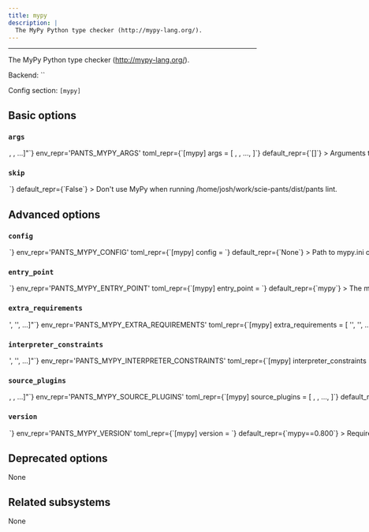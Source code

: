 ```yaml
---
title: mypy
description: |
  The MyPy Python type checker (http://mypy-lang.org/).
---
```



---

The MyPy Python type checker (http://mypy-lang.org/).

Backend: <span className="color--primary">``</span>

Config section: <span className="color--primary">`[mypy]`</span>

<span className={styles.options}>

## Basic options

### `args`

<Option
  cli_repr={`--mypy-args="[<shell_str>, <shell_str>, ...]"`}
  env_repr='PANTS_MYPY_ARGS'
  toml_repr={`[mypy]
args = [
    <shell_str>,
    <shell_str>,
    ...,
]`}
  default_repr={`[]`}
>

Arguments to pass directly to mypy, e.g. `--mypy-args="--python-version 3.7 --disallow-any-expr"`

</Option>

### `skip`

<Option
  cli_repr={`--[no-]mypy-skip`}
  env_repr='PANTS_MYPY_SKIP'
  toml_repr={`[mypy]
skip = <bool>`}
  default_repr={`False`}
>

Don&#x27;t use MyPy when running `/home/josh/work/scie-pants/dist/pants lint`.

</Option>

## Advanced options

### `config`

<Option
  cli_repr={`--mypy-config=<file_option>`}
  env_repr='PANTS_MYPY_CONFIG'
  toml_repr={`[mypy]
config = <file_option>`}
  default_repr={`None`}
>

Path to `mypy.ini` or alternative MyPy config file

</Option>

### `entry_point`

<Option
  cli_repr={`--mypy-entry-point=<str>`}
  env_repr='PANTS_MYPY_ENTRY_POINT'
  toml_repr={`[mypy]
entry_point = <str>`}
  default_repr={`mypy`}
>

The main module for the tool. Usually, you will not want to change this from the default.

</Option>

### `extra_requirements`

<Option
  cli_repr={`--mypy-extra-requirements="['<str>', '<str>', ...]"`}
  env_repr='PANTS_MYPY_EXTRA_REQUIREMENTS'
  toml_repr={`[mypy]
extra_requirements = [
    '<str>',
    '<str>',
    ...,
]`}
  default_repr={`[]`}
>

Any additional requirement strings to use with the tool. This is useful if the tool allows you to install plugins or if you need to constrain a dependency to a certain version.

</Option>

### `interpreter_constraints`

<Option
  cli_repr={`--mypy-interpreter-constraints="['<str>', '<str>', ...]"`}
  env_repr='PANTS_MYPY_INTERPRETER_CONSTRAINTS'
  toml_repr={`[mypy]
interpreter_constraints = [
    '<str>',
    '<str>',
    ...,
]`}
  default_repr={`[\n  "CPython>=3.6"\n]`}
>

Python interpreter constraints for this tool.

</Option>

### `source_plugins`

<Option
  cli_repr={`--mypy-source-plugins="[<target_option>, <target_option>, ...]"`}
  env_repr='PANTS_MYPY_SOURCE_PLUGINS'
  toml_repr={`[mypy]
source_plugins = [
    <target_option>,
    <target_option>,
    ...,
]`}
  default_repr={`[]`}
>

An optional list of `python_library` target addresses to load first-party plugins.

You must also set `plugins = path.to.module` in your `mypy.ini`, and set the `[mypy].config` option in your `pants.toml`.

To instead load third-party plugins, set the option `[mypy].extra_requirements` and set the `plugins` option in `mypy.ini`.

</Option>

### `version`

<Option
  cli_repr={`--mypy-version=<str>`}
  env_repr='PANTS_MYPY_VERSION'
  toml_repr={`[mypy]
version = <str>`}
  default_repr={`mypy==0.800`}
>

Requirement string for the tool.

</Option>

## Deprecated options

None

## Related subsystems

None

</span>
